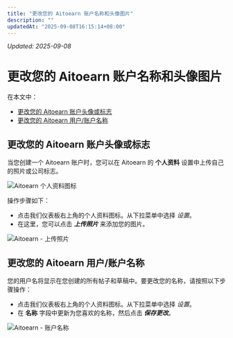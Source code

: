 ```yaml
---
title: "更改您的 Aitoearn 账户名称和头像图片"
description: ""
updatedAt: "2025-09-08T16:15:14+08:00"
---
```

<!-- UPDATED_AT -->
_Updated: 2025-09-08_

# 更改您的 Aitoearn 账户名称和头像图片

在本文中：
- [更改您的 Aitoearn 账户头像或标志](#更改您的-Aitoearn-账户头像或标志-zr6d4)
- [更改您的 Aitoearn 用户/账户名称](#更改您的-Aitoearn-用户账户名称-thUA3)

## 更改您的 Aitoearn 账户头像或标志

当您创建一个 Aitoearn 账户时，您可以在 Aitoearn 的 **个人资料** 设置中上传自己的照片或公司标志。

![Aitoearn 个人资料图标](//d33v4339jhl8k0.cloudfront.net/docs/assets/64cb6cf86d4a3e191f237e66/图片s/65b2fbb620e3b82eb738df96/文件-koG7p4QsIb.jpg)

操作步骤如下：
- 点击我们仪表板右上角的个人资料图标。从下拉菜单中选择 *设置*。
- 在这里，您可以点击 ***上传照片*** 来添加您的图片。

![Aitoearn - 上传照片](//d33v4339jhl8k0.cloudfront.net/docs/assets/64cb6cf86d4a3e191f237e66/图片s/67ae761779ed503a740ba418/文件-jx92aH1Z5l.jpg)

## 更改您的 Aitoearn 用户/账户名称

您的用户名将显示在您创建的所有帖子和草稿中。要更改您的名称，请按照以下步骤操作：

- 点击我们仪表板右上角的个人资料图标。从下拉菜单中选择 *设置*。
- 在 **名称** 字段中更新为您喜欢的名称，然后点击 ***保存更改***。

![Aitoearn - 账户名称](//d33v4339jhl8k0.cloudfront.net/docs/assets/64cb6cf86d4a3e191f237e66/图片s/67ae76792a7d072bac8aa19c/文件-bhkVmf9nhl.jpg)
